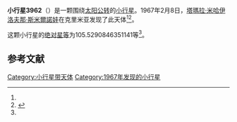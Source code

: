 {{Infobox planet
| bgcolour = #FFFFC0
| name = 3962 Valyaev
| symbol = 
| image = 
| caption = 
| discovery = yes
| discovery_ref = 
| discoverer = [[塔瑪拉·米哈伊洛夫那·斯米爾諾娃|塔瑪拉·米哈伊洛夫那·斯米爾諾娃]]
| discovery_site = [[克里米亚|克里米亚]] 
| discovered = 1967年2月8日
| designations = yes
| mp_name = 
| named_after = 
| alt_names = 1967 CC/ 1973 GL1 / 1976 UT10 / 1982 XE1 / 1984 DC2
| mp_category = [[外小行星带|外小行星带]]
| orbit_ref = <ref name="a">[http://ssd.jpl.nasa.gov/sbdb.cgi?sstr=3962 3962 Valyaev] {{Wayback|url=http://ssd.jpl.nasa.gov/sbdb.cgi?sstr=3962 |date=20200918011215 }}，小行星數據庫瀏覽器（JPL Small-Body Database Browser）－[[美国国家航空航天局|美国国家航空航天局]]喷气推进实验室</ref>
| epoch = 2456400.5 (2013年4月18日更新)
| aphelion = {{convert|3.575650680279097|AU|km|3|abbr=on|lk=out}}
| perihelion = {{convert|2.839778838718836|AU|km|3|abbr=on}}
| semimajor = {{convert|3.207714759498966|AU|km|3|abbr=on}}
| eccentricity = 0.114703441
| period = 2098.418182 [[日|日]]<br />5.75[[儒略年|儒略年]]
| avg_speed = 
| inclination = 1.999172147127393
| asc_node = 49.69859945225677
| mean_anomaly = 
| arg_peri = 105.5290846351141
| satellites = 
| physical_characteristics = yes
| dimensions = 
| mass = 
| density = 
| surface_grav = 
| escape_velocity = 
| sidereal_day = 
| axial_tilt = 
| pole_ecliptic_lat = 
| pole_ecliptic_lon = 
| albedo = 
| temperatures= 
| temp_name1 = 
| mean_temp_1 = 
| max_temp_1 = 
| temp_name2 = 
| max_temp_2 = 
| spectral_type = 
| abs_magnitude = 105.5290846351141
}}

'''小行星3962'''（{{lang-en|3962 Valyaev}}）是一颗围绕[[太阳|太阳]][[公转|公转]]的[[小行星|小行星]]。1967年2月8日，[[塔瑪拉·米哈伊洛夫那·斯米爾諾娃|塔瑪拉·米哈伊洛夫那·斯米爾諾娃]]在克里米亚发现了此天体<ref name="a" /><ref>{{cite news|title=小行星列表|url=http://cfa-www.harvard.edu/iau/lists/NumberedMPs.txt|accessdate=2013-07-08|newspaper=哈佛大学|archive-date=2008-05-17|archive-url=https://web.archive.org/web/20080517010638/http://cfa-www.harvard.edu/iau/lists/NumberedMPs.txt|dead-url=no}}</ref>。

这颗小行星的[[绝对星等|绝对星等]]为105.5290846351141等<ref name="a" />。

==参考文献==
{{reflist}}
{{Minor Planet Number|[[小行星3961|小行星3961]]|[[小行星3963|小行星3963]]}}

{{小天体}}

[[Category:小行星带天体|Category:小行星带天体]]
[[Category:1967年发现的小行星|Category:1967年发现的小行星]]

{{asteroid-stub}}